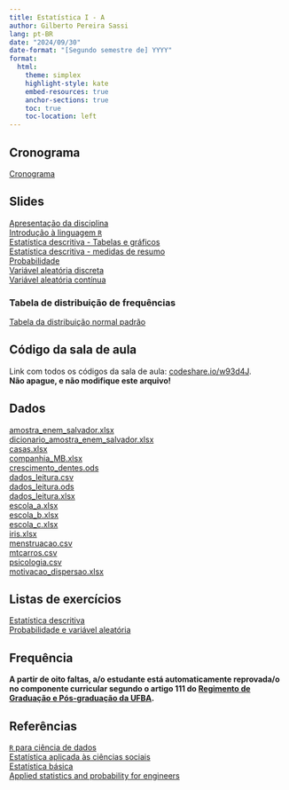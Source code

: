 ```yaml
---
title: Estatística I - A 
author: Gilberto Pereira Sassi
lang: pt-BR
date: "2024/09/30"
date-format: "[Segundo semestre de] YYYY"
format:
  html:
    theme: simplex
    highlight-style: kate
    embed-resources: true
    anchor-sections: true
    toc: true
    toc-location: left
---
```


## Cronograma

[Cronograma](https://docs.google.com/spreadsheets/d/1LCwWea5Pk7HwLe1DcmKDAMJuKQCaV6iLuJSIqdo-GNs/edit?usp=sharing){target="_blank"}

## Slides

[Apresentação da disciplina](primeiro-dia-mat020.pdf){target="_blank"}<br>
[Introdução à linguagem `R`](linguagem-r.pdf){target="_blank"}<br>
[Estatística descritiva - Tabelas e gráficos](graficos.pdf){target="_blank"}<br>
[Estatística descritiva - medidas de resumo](medidasResumo.pdf){target="_blank"}<br>
[Probabilidade](introProb.pdf){target="_blank"}<br>
[Variável aleatória discreta](varDiscreta.pdf){target="_blank"}<br>
[Variável aleatória contínua](varContinua.pdf){target="_blank"}

### Tabela de distribuição de frequências

[Tabela da distribuição normal padrão](tabela-z.pdf){target="_blank"}

## Código da sala de aula

Link com todos os códigos da sala de aula: [codeshare.io/w93d4J](https://codeshare.io/w93d4J){target="_blank"}. <br>
**Não apague, e não modifique este arquivo!**

## Dados

[amostra_enem_salvador.xlsx](amostra_enem_salvador.xlsx)<br>
[dicionario_amostra_enem_salvador.xlsx](dicionario_enem_2023.xlsx)<br>
[casas.xlsx](casas.xlsx)<br>
[companhia_MB.xlsx](companhia_MB.xlsx)<br>
[crescimento_dentes.ods](crescimento_dentes.ods)<br>
[dados_leitura.csv](dados_leitura.csv)<br>
[dados_leitura.ods](dados_leitura.ods)<br>
[dados_leitura.xlsx](dados_leitura.xlsx)<br>
[escola_a.xlsx](escola_a.xlsx)<br>
[escola_b.xlsx](escola_b.xlsx)<br>
[escola_c.xlsx](escola_c.xlsx)<br>
[iris.xlsx](iris.xlsx)<br>
[menstruacao.csv](menstruacao.csv)<br>
[mtcarros.csv](mtcarros.csv)<br>
[psicologia.csv](psicologia.csv)<br>
[motivacao_dispersao.xlsx](motivacao_dispersao.xlsx)


## Listas de exercícios

[Estatística descritiva](lista_est_descr.pdf){target="_blank"}<br>
[Probabilidade e variável aleatória](lista_prob.pdf){target="_blank"}

## Frequência

**A partir de oito faltas, a/o estudante está automaticamente reprovada/o no componente curricular segundo o artigo 111 do [Regimento de Graduação e Pós-graduação da UFBA](https://ea.ufba.br/wp-content/uploads/2020/06/UFBA-Regulamento-Ensino-.pdf){target="_blank"}.**


## Referências

[`R` para ciência de dados](https://r4ds.hadley.nz/){target="_blank"}<br>
[Estatística aplicada às ciências sociais](estatistica-aplicada-barbetta.pdf){target="_blank"}<br>
[Estatística básica](estatistica-basica-bussab-morettin.pdf){target="_blank"}<br>
[Applied statistics and probability for engineers](applied-statistics-montgomery.pdf){target="_blank"}